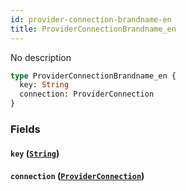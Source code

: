 ```yaml
---
id: provider-connection-brandname-en
title: ProviderConnectionBrandname_en
---
```


No description

```graphql
type ProviderConnectionBrandname_en {
  key: String
  connection: ProviderConnection
}
```

### Fields

#### `key` ([`String`](/v1/scalars/string))

#### `connection` ([`ProviderConnection`](/v1/objects/provider-connection))
